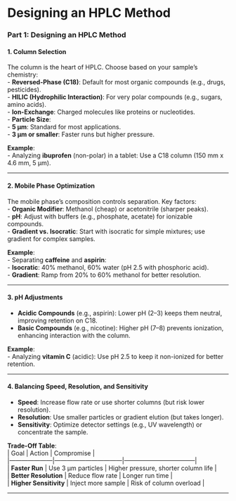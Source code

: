 # Designing an HPLC Method

### **Part 1: Designing an HPLC Method**  

#### **1. Column Selection**  
The column is the heart of HPLC. Choose based on your sample’s chemistry:  
- **Reversed-Phase (C18)**: Default for most organic compounds (e.g., drugs, pesticides).  
- **HILIC (Hydrophilic Interaction)**: For very polar compounds (e.g., sugars, amino acids).  
- **Ion-Exchange**: Charged molecules like proteins or nucleotides.  
- **Particle Size**:  
  - **5 µm**: Standard for most applications.  
  - **3 µm or smaller**: Faster runs but higher pressure.  

**Example**:  
- Analyzing **ibuprofen** (non-polar) in a tablet: Use a C18 column (150 mm x 4.6 mm, 5 µm).  

---

#### **2. Mobile Phase Optimization**  
The mobile phase’s composition controls separation. Key factors:  
- **Organic Modifier**: Methanol (cheap) or acetonitrile (sharper peaks).  
- **pH**: Adjust with buffers (e.g., phosphate, acetate) for ionizable compounds.  
- **Gradient vs. Isocratic**: Start with isocratic for simple mixtures; use gradient for complex samples.  

**Example**:  
- Separating **caffeine** and **aspirin**:  
  - **Isocratic**: 40% methanol, 60% water (pH 2.5 with phosphoric acid).  
  - **Gradient**: Ramp from 20% to 60% methanol for better resolution.  

---

#### **3. pH Adjustments**  
- **Acidic Compounds** (e.g., aspirin): Lower pH (2–3) keeps them neutral, improving retention on C18.  
- **Basic Compounds** (e.g., nicotine): Higher pH (7–8) prevents ionization, enhancing interaction with the column.  

**Example**:  
- Analyzing **vitamin C** (acidic): Use pH 2.5 to keep it non-ionized for better retention.  

---

#### **4. Balancing Speed, Resolution, and Sensitivity**  
- **Speed**: Increase flow rate or use shorter columns (but risk lower resolution).  
- **Resolution**: Use smaller particles or gradient elution (but takes longer).  
- **Sensitivity**: Optimize detector settings (e.g., UV wavelength) or concentrate the sample.  

**Trade-Off Table**:  
| Goal               | Action                          | Compromise                        |  
|---------------------|---------------------------------|-----------------------------------|  
| **Faster Run**      | Use 3 µm particles             | Higher pressure, shorter column life |  
| **Better Resolution** | Reduce flow rate              | Longer run time                   |  
| **Higher Sensitivity** | Inject more sample          | Risk of column overload           |  

---


